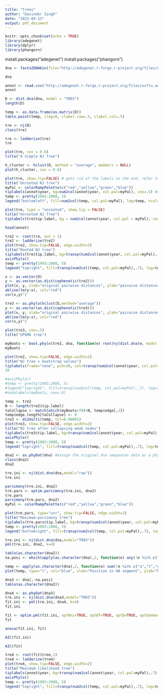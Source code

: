 ```yaml
---
title: "trees"
author: "Davinder Singh"
date: "2023-04-13"
output: pdf_document
---
```


```r
knitr::opts_chunk$set(echo = TRUE)
library(adegenet)
library(dplyr)
library(phangorn)
```

install.packages("adegenet")
install.packages("phangorn")
```r
dna <- fasta2DNAbin(file="http://adegenet.r-forge.r-project.org/files/usflu.fasta")
```
```r
dna
```
```r
annot <- read.csv("http://adegenet.r-forge.r-project.org/files/usflu.annot.csv", header=TRUE, row.names=1)
annot
```

```r
D <- dist.dna(dna, model = "TN93")
length(D)
```
```r
temp <- as.data.frame(as.matrix(D))
table.paint(temp, cleg=0, clabel.row=.5, clabel.col=.5)
```


```r
tre <- nj(D)
class(tre)
```

```r
tre <- ladderize(tre)
tre 
```

```r
plot(tre, cex = 0.6)
title("A Simple NJ Tree")
```
```r
h_cluster <- hclust(D, method = "average", members = NULL)
plot(h_cluster, cex = 0.6)
```

```r
plot(tre, show.tip=FALSE) # gets rid of the labels on the end, refer to the first tree depicted above
title("Unrooted NJ tree")
myPal <- colorRampPalette(c("red","yellow","green","blue"))
tiplabels(annot$year, bg=num2col(annot$year, col.pal=myPal), cex=.5) #we use the annot dataset to get our years
temp <- pretty(1993:2008, 5)
legend("bottomleft", fill=num2col(temp, col.pal=myPal), leg=temp, ncol=2)
```
```r
plot(tre, type = "unrooted", show.tip = FALSE)
title("Unrooted NJ Tree")
tiplabels(tre$tip.label, bg = num2col(annot$year, col.pal = myPal), cex = 0.5)
```

```r
head(annot)
```
```r
tre2 <- root(tre, out = 1)
tre2 <- ladderize(tre2)
plot(tre2, show.tip=FALSE, edge.width=2)
title("Rooted NJ tree")
tiplabels(tre$tip.label, bg=transp(num2col(annot$year, col.pal=myPal),.7), cex=.5, fg="transparent")
axisPhylo()
temp <- pretty(1993:2008, 5)
legend("topright", fill=transp(num2col(temp, col.pal=myPal),.7), leg=temp, ncol=2)
```

```r
x <- as.vector(D)
y <- as.vector(as.dist(cophenetic(tre2)))
plot(x, y, xlab="original pairwise distances", ylab="pairwise distances on the tree", main="Is NJ appropriate?", pch=20, col=transp("black",.1), cex=3)
abline(lm(y~x), col="red")
cor(x,y)^2
```
```r
tre3 <- as.phylo(hclust(D,method="average"))
y <- as.vector(as.dist(cophenetic(tre3)))
plot(x, y, xlab="original pairwise distances", ylab="pairwise distances on the tree", main="Is UPGMA appropriate?", pch=20, col=transp("black",.1), cex=3)
abline(lm(y~x), col="red")
cor(x,y)^2
```
```r
plot(tre3, cex=.5)
title("UPGMA tree")
```


```r
myBoots <- boot.phylo(tre2, dna, function(e) root(nj(dist.dna(e, model = "TN93")),1))
myBoots
```

```r
plot(tre2, show.tip=FALSE, edge.width=2)
title("NJ tree + bootstrap values")
tiplabels(frame="none", pch=20, col=transp(num2col(annot$year, col.pal=myPal),.7), cex=3, fg="transparent")
16
```

```r
#axisPhylo()
#temp <- pretty(1993:2008, 5)
#legend("topright", fill=transp(num2col(temp, col.pal=myPal),.7), leg=temp, ncol=2)
#nodelabels(myBoots, cex=.6)
```

```r
temp <- tre2
N <- length(tre2$tip.label)
toCollapse <- match(which(myBoots<70)+N, temp$edge[,2])
temp$edge.length[toCollapse] <- 0
tre3 <- di2multi(temp, tol=0.00001)
plot(tre3, show.tip=FALSE, edge.width=2)
title("NJ tree after collapsing weak nodes")
tiplabels(tre3$tip.label, bg=transp(num2col(annot$year, col.pal=myPal),.7), cex=.5, fg="transparent")
axisPhylo()
temp <- pretty(1993:2008, 5)
legend("topright", fill=transp(num2col(temp, col.pal=myPal),.7), leg=temp, ncol=2)
```

```r
dna2 <- as.phyDat(dna) #assign the original dna sequences data as a phyDat object...
class(dna2)
dna2
```
```r
tre.ini <- nj(dist.dna(dna,model="raw"))
tre.ini
```
```r
parsimony(tre.ini, dna2)
tre.pars <- optim.parsimony(tre.ini, dna2)
tre.pars
parsimony(tre.pars, dna2)
myPal <- colorRampPalette(c("red","yellow","green","blue"))
```
```r
plot(tre.pars, type="unr", show.tip=FALSE, edge.width=2)
title("Maximum-parsimony tree")
tiplabels(tre.pars$tip.label, bg=transp(num2col(annot$year, col.pal=myPal),.7), cex=.5, fg="transparent")
temp <- pretty(1993:2008, 5)
legend("bottomright", fill=transp(num2col(temp, col.pal=myPal),.7), leg=temp, ncol=2, bg=transp("white"))
```


```r
tre.ini <- nj(dist.dna(dna,model="TN93"))
pml(tre.ini, dna2, k=4)
```

```r
table(as.character(dna2))
na.posi <- which(apply(as.character(dna),2, function(e) any(!e %in% c("a","t","g","c"))))
```

```r
temp <- apply(as.character(dna),2, function(e) sum(!e %in% c("a","t","g","c")))
plot(temp, type="l", col="blue", xlab="Position in HA segment", ylab="Number of NAs")
```

```r
dna3 <- dna[,-na.posi]
table(as.character(dna3))
```

```r
dna4 <- as.phyDat(dna3)
tre.ini <- nj(dist.dna(dna3,model="TN93"))
fit.ini <- pml(tre.ini, dna4, k=4)
fit.ini
```
```r
fit <- optim.pml(fit.ini, optNni=TRUE, optBf=TRUE, optQ=TRUE, optGamma=TRUE)
fit
```
```r
anova(fit.ini, fit)
```
```r
AIC(fit.ini)
```
```r
AIC(fit)
```

```r
tre4 <- root(fit$tree,1)
tre4 <- ladderize(tre4)
plot(tre4, show.tip=FALSE, edge.width=2)
title("Maximum-likelihood tree")
tiplabels(annot$year, bg=transp(num2col(annot$year, col.pal=myPal),.7), cex=.5, fg="transparent")
axisPhylo()
temp <- pretty(1993:2008, 5)
legend("topright", fill=transp(num2col(temp, col.pal=myPal),.7), leg=temp, ncol=2)
```





